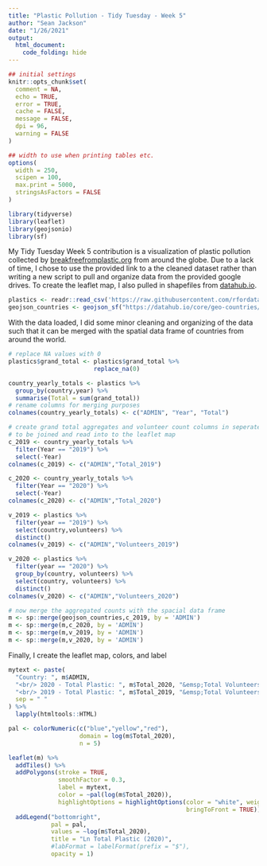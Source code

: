 ```yaml
---
title: "Plastic Pollution - Tidy Tuesday - Week 5"
author: "Sean Jackson"
date: "1/26/2021"
output: 
  html_document:
    code_folding: hide
---
```


```r
## initial settings
knitr::opts_chunk$set(
  comment = NA,
  echo = TRUE,
  error = TRUE,
  cache = FALSE,
  message = FALSE,
  dpi = 96,
  warning = FALSE
)

## width to use when printing tables etc.
options(
  width = 250,
  scipen = 100,
  max.print = 5000,
  stringsAsFactors = FALSE
)
```

<style>
.table {
  width: auto;
}
ul, ol {
  padding-left: 18px;
}
pre, code, pre code {
  overflow: auto;
  white-space: pre;
  word-wrap: normal;
  background-color: #ffffff;
}
</style>


```r
library(tidyverse)
library(leaflet)
library(geojsonio)
library(sf)
```

My Tidy Tuesday Week 5 contribution is a visualization of plastic pollution collected by [breakfreefromplastic.org](breakfreefromplastic.org) from around the globe. Due to a lack of time, I chose to use the provided link to a the cleaned dataset rather than writing a new script to pull and organize data from the provided google drives. To create the leaflet map, I also pulled in shapefiles from [datahub.io](https://datahub.io/core/geo-countries#resource-countries).


```r
plastics <- readr::read_csv('https://raw.githubusercontent.com/rfordatascience/tidytuesday/master/data/2021/2021-01-26/plastics.csv')
geojson_countries <- geojson_sf("https://datahub.io/core/geo-countries/r/countries.geojson")
```

With the data loaded, I did some minor cleaning and organizing of the data such that it can be merged with the spatial data frame of countries from around the world.

```r
# replace NA values with 0
plastics$grand_total <- plastics$grand_total %>%
                        replace_na(0)

country_yearly_totals <- plastics %>%
  group_by(country,year) %>%
  summarise(Total = sum(grand_total))
# rename columns for merging purposes
colnames(country_yearly_totals) <- c("ADMIN", "Year", "Total")

# create grand total aggregates and volunteer count columns in seperate data frames
# to be joined and read into to the leaflet map
c_2019 <- country_yearly_totals %>%
  filter(Year == "2019") %>%
  select(-Year)
colnames(c_2019) <- c("ADMIN","Total_2019")

c_2020 <- country_yearly_totals %>%
  filter(Year == "2020") %>%
  select(-Year)
colnames(c_2020) <- c("ADMIN","Total_2020")

v_2019 <- plastics %>%
  filter(year == "2019") %>%
  select(country,volunteers) %>%
  distinct()
colnames(v_2019) <- c("ADMIN","Volunteers_2019")

v_2020 <- plastics %>%
  filter(year == "2020") %>%
  group_by(country, volunteers) %>%
  select(country, volunteers) %>%
  distinct()
colnames(v_2020) <- c("ADMIN","Volunteers_2020")

# now merge the aggregated counts with the spacial data frame
m <- sp::merge(geojson_countries,c_2019, by = 'ADMIN')
m <- sp::merge(m,c_2020, by = 'ADMIN')
m <- sp::merge(m,v_2019, by = 'ADMIN')
m <- sp::merge(m,v_2020, by = 'ADMIN')
```

Finally, I create the leaflet map, colors, and label

```r
mytext <- paste(
  "Country: ", m$ADMIN, 
  "<br/> 2020 - Total Plastic: ", m$Total_2020, "&emsp;Total Volunteers: ", m$Volunteers_2020,
  "<br/> 2019 - Total Plastic: ", m$Total_2019, "&emsp;Total Volunteers: ", m$Volunteers_2019,
  sep = " "
) %>%
  lapply(htmltools::HTML)

pal <- colorNumeric(c("blue","yellow","red"),
                    domain = log(m$Total_2020),
                    n = 5)

leaflet(m) %>%
  addTiles() %>%
  addPolygons(stroke = TRUE, 
              smoothFactor = 0.3, 
              label = mytext,
              color = ~pal(log(m$Total_2020)),
              highlightOptions = highlightOptions(color = "white", weight = 2,
                                                  bringToFront = TRUE)) %>%
  addLegend("bottomright", 
            pal = pal, 
            values = ~log(m$Total_2020),
            title = "Ln Total Plastic (2020)",
            #labFormat = labelFormat(prefix = "$"),
            opacity = 1)
```


